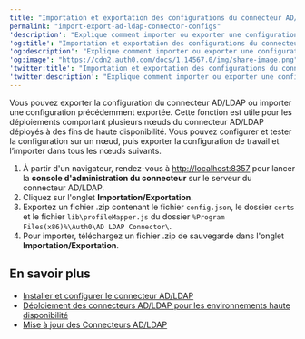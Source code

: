 ---
title: "Importation et exportation des configurations du connecteur AD/LDAP"
permalink: "import-export-ad-ldap-connector-configs"
'description': "Explique comment importer ou exporter une configuration du connecteur AD/LDAP à partir de la console d'administration du connecteur."
'og:title': "Importation et exportation des configurations du connecteur AD/LDAP"
'og:description': "Explique comment importer ou exporter une configuration du connecteur AD/LDAP à partir de la console d'administration du connecteur."
'og:image': "https://cdn2.auth0.com/docs/1.14567.0/img/share-image.png"
'twitter:title': "Importation et exportation des configurations du connecteur AD/LDAP"
'twitter:description': "Explique comment importer ou exporter une configuration du connecteur AD/LDAP à partir de la console d'administration du connecteur."
---

Vous pouvez exporter la configuration du connecteur AD/LDAP ou importer une configuration précédemment exportée. Cette fonction est utile pour les déploiements comportant plusieurs nœuds du connecteur AD/LDAP déployés à des fins de haute disponibilité. Vous pouvez configurer et tester la configuration sur un nœud, puis exporter la configuration de travail et l’importer dans tous les nœuds suivants.

1. À partir d'un navigateur, rendez-vous à [http://localhost:8357](http://localhost:8357) pour lancer la **console d'administration du connecteur** sur le serveur du connecteur AD/LDAP.
2. Cliquez sur l'onglet **Importation/Exportation**.
3. Exportez un fichier .zip contenant le fichier `config.json`, le dossier `certs` et le fichier `lib\profileMapper.js` du dossier `%Program Files(x86)%\Auth0\AD LDAP Connector\`.
4. Pour importer, téléchargez un fichier .zip de sauvegarde dans l'onglet **Importation/Exportation**.

## En savoir plus

* [Installer et configurer le connecteur AD/LDAP](/docs/fr-ca/authenticate/identity-providers/enterprise-identity-providers/active-directory-ldap/ad-ldap-connector/install-configure-ad-ldap-connector)
* [Déploiement des connecteurs AD/LDAP pour les environnements haute disponibilité](/docs/fr-ca/authenticate/identity-providers/enterprise-identity-providers/active-directory-ldap/ad-ldap-connector/ad-ldap-high-availability)
* [Mise à jour des Connecteurs AD/LDAP](/docs/fr-ca/authenticate/identity-providers/enterprise-identity-providers/active-directory-ldap/ad-ldap-connector/update-ad-ldap-connectors)